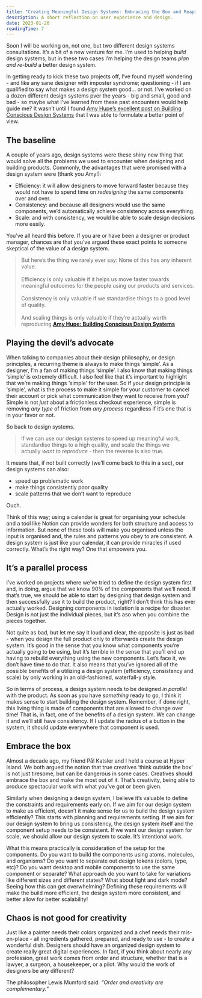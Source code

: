 ```yaml
---
title: "Creating Meaningful Design Systems: Embracing the Box and Reaping the Benefits"
description: A short reflection on user experience and design.
date: 2023-01-26
readingTime: 7
---
```


Soon I will be working on, not one, but two different design systems consultations. It’s a bit of a new venture for me. I’m used to helping *build* design systems, but in these two cases I’m helping the design teams *plan and re-build* a better design system.

In getting ready to kick these two projects off, I’ve found myself wondering - and like any sane designer with imposter syndrome; questioning - if I am qualified to say what makes a design system good… or not. I’ve worked on a dozen different design systems pver the years - big and small, good and bad - so maybe what I’ve learned from these past encounters would help guide me? It wasn’t until I found <a href="https://amyhupe.co.uk/articles/building-conscious-design-systems/">Amy Hupe’s excellent post on Building Conscious Design Systems</a> that I was able to formulate a better point of view.

## The baseline

A couple of years ago, design systems were these shiny new thing that would solve all the problems we used to encounter when designing and building products. Commonly, the advantages that were promised with a design system were (thank you Amy!):

- Efficiency: it will allow designers to move forward faster because they would not have to spend time on *redesigning* the same components over and over.
- Consistency: and because all designers would use the same components, we’d automatically achieve consistency across everything.
- Scale: and with consistency, we would be able to scale design decisions more easily.

You’ve all heard this before. If you are or have been a designer or product manager, chances are that you’ve argued these exact points to someone skeptical of the value of a design system.

>But here’s the thing we rarely ever say: None of this has any inherent value.<br /><br />Efficiency is only valuable if it helps us move faster towards meaningful outcomes for the people using our products and services.<br /><br />Consistency is only valuable if we standardise things to a good level of quality.<br /><br />And scaling things is only valuable if they’re actually worth reproducing.**<a href="https://amyhupe.co.uk/articles/building-conscious-design-systems/">Amy Hupe: Building Conscious Design Systems</a>**

## Playing the devil’s advocate

When talking to companies about their design philosophy, or design principles, a recurring theme is always to make things ‘simple’. As a designer, I’m a fan of making things ‘simple’. I also know that making things ‘simple’ is extremely difficult. I also feel like that it’s important to highlight that we’re making things ‘simple’ for the user. So if your design principle is ‘simple’, what is the process to make it simple for your customer to cancel their account or pick what communication they want to receive from you? Simple is not *just* about a frictionless checkout experience, simple is removing *any type* of friction from *any process* regardless if it’s one that is in your favor or not.  

So back to design systems.

>If we can use our design systems to speed up meaningful work, standardise things to a high quality, and scale the things we actually *want to reproduce* - then the reverse is also true.

It means that, if not built correctly (we’ll come back to this in a sec), our design systems can also:

- speed up problematic work
- make things consistently poor quality
- scale patterns that we don’t want to reproduce

Ouch.

Think of this way; using a calendar is great for organising your schedule and a tool like Notion can provide wonders for both structure and access to information. But none of these tools will make you organised unless the input is organised and, the rules and patterns you obey to are consistent. A design system is just like your calendar, it can provide miracles if used correctly. What’s the right way? One that empowers you.

## It’s a parallel process

I’ve worked on projects where we’ve tried to define the design system first and, in doing, argue that we know 90% of the components that we’ll need. If that’s true, we should be able to start by designing that design system and then successfully use it to build the product, right? I don’t think this has ever actually worked. Designing components in isolation is a recipe for disaster. Design is not just the individual pieces, but it’s aso when you combine the pieces together.

Not quite as bad, but let me say it loud and clear, the opposite is just as bad - when you design the full product only to afterwards create the design system. It’s good in the sense that you know what components you’re actually going to be using, but it’s terrible in the sense that you’ll end up having to rebuild everything using the new components. Let’s face it, we don’t have time to do that. It also means that you’ve ignored all of the possible benefits of a utilizing a design system (efficiency, consistency and scale) by only working in an old-fashioned, waterfall-y style.

So in terms of process, a design system needs to be designed *in parallel* with the product. As soon as you have *something* ready to go, I think it makes sense to start building the design system. Remember, if done right, this living thing is made of components that are allowed to change over time! That is, in fact, one of the benefits of a design system. We can change it and we’ll still have consistency. If I update the radius of a button in the system, it should update everywhere that component is used.

## Embrace the box

Almost a decade ago, my friend Pål Katsler and I held a course at Hyper Island. We both argued the notion that true creatives ‘think outside the box’ is not just tiresome, but can be dangerous in some cases. Creatives should embrace the box and make the most out of it. That’s creativity, being able to produce spectacular work with what you’ve got or been given.

Similarly when designing a design system, I believe it’s valuable to define the constraints and requirements early on. If we aim for our design system to make us efficient, doesn’t it make sense for us to build the design system efficiently? This starts with planning and requirements setting. If we aim for our design system to bring us consistency, the design system itself and the component setup needs to be consistent. If we want our design system for scale, we should allow our design system to scale. It’s intentional work.

What this means practically is consideration of the setup for the components. Do you want to build the components using atoms, molecules, and organisms? Do you want to separate out design tokens (colors, type, etc)? Do you want desktop and mobile components to use the same component or separate? What approach do you want to take for variations like different sizes and different states? What about light and dark mode? Seeing how this can get overwhelming? Defining these requirements will make the build more efficient, the design system more consistent, and better allow for better scalability!

## Chaos is not good for creativity

Just like a painter needs their colors organized and a chef needs their mis-en-place - all ingredients gathered, prepared, and ready to use - to create a wonderful dish. Designers should have an organized design system to create really great digital experiences. In fact, if you think about nearly any profession, great work comes from order and structure, whether that is a lawyer, a surgeon, a housekeeper, or a pilot. Why would the work of designers be any different?

The philosopher Lewis Mumford said: *“Order and creativity are complementary.”*